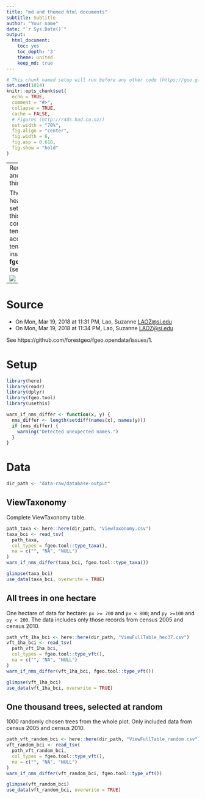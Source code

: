 ```yaml
---
title: "md and themed html documents"
subtitle: Subtitle
author: "Your name"
date: "`r Sys.Date()`"
output:
  html_document:
    toc: yes
    toc_depth: '3'
    theme: united
    keep_md: true
---
```


```r
# This chunk named setup will run before any other code (https://goo.gl/BeM2Uu)
set.seed(1014)
knitr::opts_chunk$set(
  echo = TRUE,
  comment = "#>",
  collapse = TRUE,
  cache = FALSE,
  # Figures (http://r4ds.had.co.nz/)
  out.width = "70%",
  fig.align = "center",
  fig.width = 6,
  fig.asp = 0.618,
  fig.show = "hold"
)
```

---
Reuse the style and options of this document

The yaml header and the setup chunk of this document come from a template. To access this template, install __fgeo.templates__ (see [how](https://forestgeo.github.io/fgeo.templates/#installation)).

![](https://i.imgur.com/zAf37YI.png)

---

# Source

* On Mon, Mar 19, 2018 at 11:31 PM, Lao, Suzanne <LAOZ@si.edu>
* On Mon, Mar 19, 2018 at 11:34 PM, Lao, Suzanne <LAOZ@si.edu>

See https://github.com/forestgeo/fgeo.opendata/issues/1.

# Setup

```r
library(here)
library(readr)
library(dplyr)
library(fgeo.tool)
library(usethis)

warn_if_nms_differ <- function(x, y) {
  nms_differ <- length(setdiff(names(x), names(y)))
  if (nms_differ) {
    warning("Detected unexpected names.")
  }
}
```

# Data

```r
dir_path <- "data-raw/database-output"
```

## ViewTaxonomy

Complete ViewTaxonomy table.

```r
path_taxa <- here::here(dir_path, "ViewTaxonomy.csv")
taxa_bci <- read_tsv(
  path_taxa, 
  col_types = fgeo.tool::type_taxa(), 
  na = c("", "NA", "NULL")
)
warn_if_nms_differ(taxa_bci, fgeo.tool::type_taxa())

glimpse(taxa_bci)
use_data(taxa_bci, overwrite = TRUE)
```

## All trees in one hectare

One hectare of data for hectare: `px >= 700` and `px < 800`; and `py >=100` and `py < 200`. The data includes only those records from census 2005 and census 2010.

```r
path_vft_1ha_bci <- here::here(dir_path, "ViewFullTable_hec37.csv")
vft_1ha_bci <- read_tsv(
  path_vft_1ha_bci, 
  col_types = fgeo.tool::type_vft(),
  na = c("", "NA", "NULL")
)
warn_if_nms_differ(vft_1ha_bci, fgeo.tool::type_vft())

glimpse(vft_1ha_bci)
use_data(vft_1ha_bci, overwrite = TRUE)
```

## One thousand trees, selected at random

1000 randomly chosen trees from the whole plot. Only included data from census 2005 and census 2010.

```r
path_vft_random_bci <- here::here(dir_path, "ViewFullTable_random.csv")
vft_random_bci <- read_tsv(
  path_vft_random_bci, 
  col_types = fgeo.tool::type_vft(),
  na = c("", "NA", "NULL")
)
warn_if_nms_differ(vft_random_bci, fgeo.tool::type_vft())

glimpse(vft_random_bci)
use_data(vft_random_bci, overwrite = TRUE)
```

